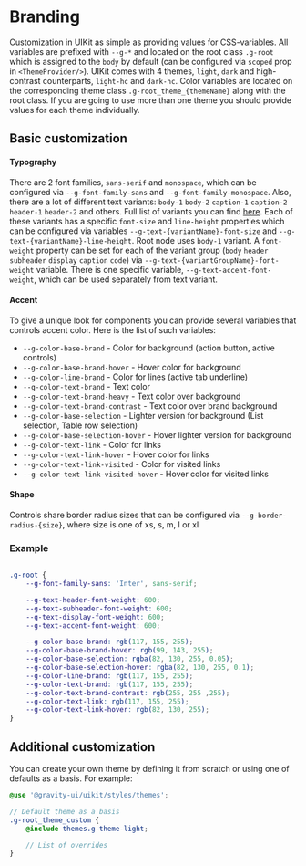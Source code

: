 
<Meta title="Branding/Overview"/>

# Branding

Customization in UIKit as simple as providing values for CSS-variables. All variables are prefixed with `--g-*` and
located on the root class `.g-root` which is assigned to the `body` by default (can be configured via `scoped` prop in `<ThemeProvider/>`).
UIKit comes with 4 themes, `light`, `dark` and high-contrast counterparts, `light-hc` and `dark-hc`. Color variables are located
on the corresponding theme class `.g-root_theme_{themeName}` along with the root class. If you are going to use more than one theme
you should provide values for each theme individually.

## Basic customization

#### Typography
There are 2 font families, `sans-serif` and `monospace`, which can be configured via `--g-font-family-sans`
and `--g-font-family-monospace`. Also, there are a lot of different text variants: `body-1` `body-2` `caption-1`
`caption-2` `header-1` `header-2` and others. Full list of variants you can find [here](?path=/story/typography--default).
Each of these variants has a specific `font-size` and `line-height` properties which can be configured via variables
`--g-text-{variantName}-font-size` and `--g-text-{variantName}-line-height`. Root node uses `body-1` variant. A `font-weight` property can be set
for each of the variant group (`body` `header` `subheader` `display` `caption` `code`) via `--g-text-{variantGroupName}-font-weight` variable.
There is one specific variable, `--g-text-accent-font-weight`, which can be used separately from text variant.


#### Accent
To give a unique look for components you can provide several variables that controls accent color. Here is the
list of such variables:
* `--g-color-base-brand` - Color for background (action button, active controls)
* `--g-color-base-brand-hover` - Hover color for background
* `--g-color-line-brand` - Color for lines (active tab underline)
* `--g-color-text-brand` - Text color
* `--g-color-text-brand-heavy` - Text color over background
* `--g-color-text-brand-contrast` - Text color over brand background
* `--g-color-base-selection` - Lighter version for background (List selection, Table row selection)
* `--g-color-base-selection-hover` - Hover lighter version for background
* `--g-color-text-link` - Color for links
* `--g-color-text-link-hover` - Hover color for links
* `--g-color-text-link-visited` - Color for visited links
* `--g-color-text-link-visited-hover` - Hover color for visited links

#### Shape
Controls share border radius sizes that can be configured via `--g-border-radius-{size}`, where size is one of xs, s, m, l or xl

### Example

```css

.g-root {
    --g-font-family-sans: 'Inter', sans-serif;

    --g-text-header-font-weight: 600;
    --g-text-subheader-font-weight: 600;
    --g-text-display-font-weight: 600;
    --g-text-accent-font-weight: 600;

    --g-color-base-brand: rgb(117, 155, 255);
    --g-color-base-brand-hover: rgb(99, 143, 255);
    --g-color-base-selection: rgba(82, 130, 255, 0.05);
    --g-color-base-selection-hover: rgba(82, 130, 255, 0.1);
    --g-color-line-brand: rgb(117, 155, 255);
    --g-color-text-brand: rgb(117, 155, 255);
    --g-color-text-brand-contrast: rgb(255, 255 ,255);
    --g-color-text-link: rgb(117, 155, 255);
    --g-color-text-link-hover: rgb(82, 130, 255);
}
```

## Additional customization

You can create your own theme by defining it from scratch or using one of defaults as a basis. For example:

```scss
@use '@gravity-ui/uikit/styles/themes';

// Default theme as a basis
.g-root_theme_custom {
    @include themes.g-theme-light;

    // List of overrides
}
```
